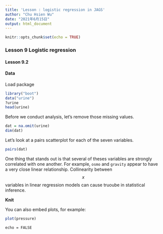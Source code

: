 ```yaml
---
title: 'Lesson : logistic regression in JAGS'
author: "Chu Hsien Wu"
date: "2021年6月15日"
output: html_document
---
```


```r
knitr::opts_chunk$set(echo = TRUE)
```

### Lesson 9 Logistic regression
#### Lesson 9.2 
#### Data
Load package
```r
library("boot")
data("urine")
?urine
head(urine)
```
Before we conduct analysis, let's remove those missing values.
```r
dat = na.omit(urine)
dim(dat)
```
Let's look at a pairs scatterplot for each of the seven variables.
```r
pairs(dat)
```
One thing that stands out is that several of theses variables are strongly correlated with one another. For example, `osmo` and `gravity` appear to have a very close linear relationship. Collinearity between $$x$$ variables in linear regression models can cause truoube in statistical inference.


**Knit**


You can also embed plots, for example:

```r
plot(pressure)
```

`echo = FALSE` 